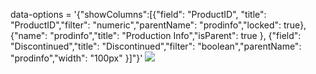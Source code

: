 


<Meta title="Grid/Column Level Configuration/Multi column headers" component={grid} />

 data-options = '{"showColumns":[{"field": "ProductID", "title": "ProductID","filter": "numeric","parentName": "prodinfo","locked": true},{"name": "prodinfo","title": "Production Info","isParent": true }, {"field": "Discontinued","title": "Discontinued","filter": "boolean","parentName": "prodinfo","width": "100px" }]"}'
<img src={imgUrl} className="grid-img"/>


